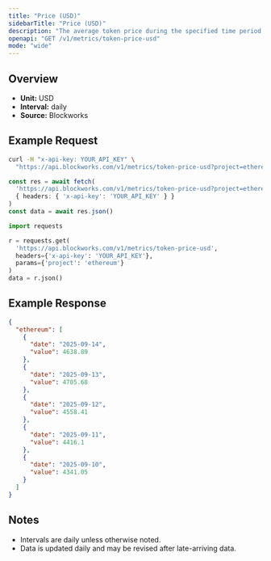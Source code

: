 ```yaml
---
title: "Price (USD)"
sidebarTitle: "Price (USD)"
description: "The average token price during the specified time period for the native asset of that chain."
openapi: "GET /v1/metrics/token-price-usd"
mode: "wide"
---
```


## Overview

- **Unit:** USD
- **Interval:** daily
- **Source:** Blockworks

## Example Request

<CodeGroup>

```bash cURL
curl -H "x-api-key: YOUR_API_KEY" \
  "https://api.blockworks.com/v1/metrics/token-price-usd?project=ethereum"
```

```typescript TypeScript
const res = await fetch(
  'https://api.blockworks.com/v1/metrics/token-price-usd?project=ethereum',
  { headers: { 'x-api-key': 'YOUR_API_KEY' } }
)
const data = await res.json()
```

```python Python
import requests

r = requests.get(
  'https://api.blockworks.com/v1/metrics/token-price-usd',
  headers={'x-api-key': 'YOUR_API_KEY'},
  params={'project': 'ethereum'}
)
data = r.json()
```

</CodeGroup>

## Example Response

```json
{
  "ethereum": [
    {
      "date": "2025-09-14",
      "value": 4638.89
    },
    {
      "date": "2025-09-13",
      "value": 4705.68
    },
    {
      "date": "2025-09-12",
      "value": 4558.41
    },
    {
      "date": "2025-09-11",
      "value": 4416.1
    },
    {
      "date": "2025-09-10",
      "value": 4341.05
    }
  ]
}
```

## Notes
- Intervals are daily unless otherwise noted.
- Data is updated daily and may be revised after late-arriving data.